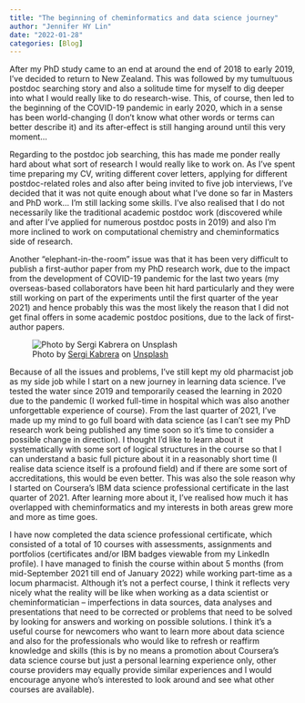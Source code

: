 ```yaml
---
title: "The beginning of cheminformatics and data science journey"
author: "Jennifer HY Lin"
date: "2022-01-28"
categories: [Blog]
---
```


After my PhD study came to an end at around the end of 2018 to early 2019, I've decided to return to New Zealand. This was followed by my tumultuous postdoc searching story and also a solitude time for myself to dig deeper into what I would really like to do research-wise. This, of course, then led to the beginning of the COVID-19 pandemic in early 2020, which in a sense has been world-changing (I don't know what other words or terms can better describe it) and its after-effect is still hanging around until this very moment...

Regarding to the postdoc job searching, this has made me ponder really hard about what sort of research I would really like to work on. As I've spent time preparing my CV, writing different cover letters, applying for different postdoc-related roles and also after being invited to five job interviews, I've decided that it was not quite enough about what I've done so far in Masters and PhD work... I'm still lacking some skills. I've also realised that I do not necessarily like the traditional academic postdoc work (discovered while and after I've applied for numerous postdoc posts in 2019) and also I'm more inclined to work on computational chemistry and cheminformatics side of research.

Another "elephant-in-the-room" issue was that it has been very difficult to publish a first-author paper from my PhD research work, due to the impact from the development of COVID-19 pandemic for the last two years (my overseas-based collaborators have been hit hard particularly and they were still working on part of the experiments until the first quarter of the year 2021) and hence probably this was the most likely the reason that I did not get final offers in some academic postdoc positions, due to the lack of first-author papers.

![Photo by <a href="https://unsplash.com/es/@skabrera?utm_source=unsplash&utm_medium=referral&utm_content=creditCopyText">Sergi Kabrera</a> on <a href="https://unsplash.com/s/photos/computer?utm_source=unsplash&utm_medium=referral&utm_content=creditCopyText">Unsplash</a>](DataScience.jpg)

Because of all the issues and problems, I've still kept my old pharmacist job as my side job while I start on a new journey in learning data science. I've tested the water since 2019 and temporarily ceased the learning in 2020 due to the pandemic (I worked full-time in hospital which was also another unforgettable experience of course). From the last quarter of 2021, I've made up my mind to go full board with data science (as I can't see my PhD research work being published any time soon so it's time to consider a possible change in direction). I thought I'd like to learn about it systematically with some sort of logical structures in the course so that I can understand a basic full picture about it in a reasonably short time (I realise data science itself is a profound field) and if there are some sort of accreditations, this would be even better. This was also the sole reason why I started on Coursera's IBM data science professional certificate in the last quarter of 2021. After learning more about it, I've realised how much it has overlapped with cheminformatics and my interests in both areas grew more and more as time goes.

I have now completed the data science professional certificate, which consisted of a total of 10 courses with assessments, assignments and portfolios (certificates and/or IBM badges viewable from my LinkedIn profile). I have managed to finish the course within about 5 months (from mid-September 2021 till end of January 2022) while working part-time as a locum pharmacist. Although it's not a perfect course, I think it reflects very nicely what the reality will be like when working as a data scientist or cheminformatician -- imperfections in data sources, data analyses and presentations that need to be corrected or problems that need to be solved by looking for answers and working on possible solutions. I think it's a useful course for newcomers who want to learn more about data science and also for the professionals who would like to refresh or reaffirm knowledge and skills (this is by no means a promotion about Coursera's data science course but just a personal learning experience only, other course providers may equally provide similar experiences and I would encourage anyone who's interested to look around and see what other courses are available).
